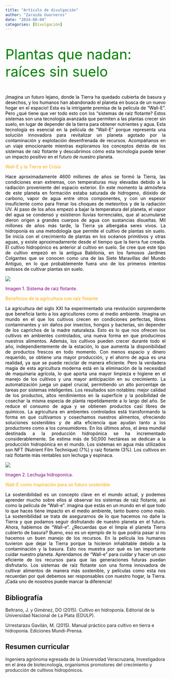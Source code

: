 ```yaml
---
title: "Artículo de divulgación"
author: "Zaraida Guarneros"
date: "2024-08-04"
categories: [Divulgación]
---
```



::: {style="text-align: rigth; color:green; font-size:44px;"}

Plantas que nadan: raíces sin suelo 
:::


::: {style="text-align: justify; color:black;"}
¡Imagina un futuro lejano, donde la Tierra ha quedado cubierta de basura y desechos, y los humanos han abandonado el planeta en busca de un nuevo hogar en el espacio! Esta es la intrigante premisa de la película de “Wall-E”. Pero ¿qué tiene que ver todo esto con los “sistemas de raíz flotante? Estos sistemas son una tecnología avanzada que permiten a las plantas crecer sin suelo, en lugar de depender de la tierra para obtener nutrientes y agua. Esta tecnología es esencial en la película de “Wall-E” porque representa una solución innovadora para revitalizar un planeta agotado por la contaminación y explotación desenfrenada de recursos. Acompáñanos en un viaje emocionante mientras exploramos los conceptos detrás de los sistemas de raíz flotante y descubrimos cómo esta tecnología puede tener un impacto positivo en el futuro de nuestro planeta.
:::


::: {style="text-align: rigth; color:orange;"}
Wall-E y la Tierra en Crisis
:::


::: {style="text-align: justify; color:black;"}
Hace aproximadamente 4600 millones de años se formó la Tierra, las condiciones eran extremas, con temperaturas muy elevadas debido a la radiación proveniente del espacio exterior. En este momento la atmósfera de este planeta en formación estaba saturada de hidrogeno, dióxido de carbono, vapor de agua entre otros componentes, y con un espesor insuficiente como para frenar los choques de meteoritos y de la radiación UV. Al paso de los años empezó a bajar la temperatura del planeta, el vapor del agua se condensó y existieron lluvias torrenciales, que al acumularse dieron origen a grandes cuerpos de agua con sustancias disueltas. Mil millones de años más tarde, la Tierra ya albergaba seres vivos. 
La hidroponía es una metodología que permite el cultivo de plantas sin suelo. Se inicia con el crecimiento de plantas en los océanos primitivos y otras aguas, y existe aproximadamente desde el tiempo que la tierra fue creada. El cultivo hidropónico es anterior al cultivo en suelo. Se cree que este tipo de cultivo empezó en la antigua Babilonia, en los famosos Jardines Colgantes que se conocen como una de las Siete Maravillas del Mundo Antiguo, en lo que probablemente fuera uno de los primeros intentos exitosos de cultivar plantas sin suelo.
:::




![](hidroponia.webp)


::: {style="text-align: rigth; color:purple;"}
Imagen 1. Sistema de raiz flotante.
:::


::: {style="text-align: justify; color:orange;"}
Beneficios de la agricultura con raíz flotante 
:::


::: {style="text-align: justify; color:black;"}
La agricultura del siglo XXI ha experimentado una revolución sorprendente que beneficia tanto a los agricultores como al medio ambiente. Imagina un mundo en el que los cultivos crecen en condiciones perfectas, libres contaminantes y sin daños por insectos, hongos y bacterias, sin depender de los caprichos de la madre naturaleza. Esto es lo que nos ofrecen los cultivos en ambientes controlados, una nueva forma en que producimos nuestros alimentos. 
Además, los cultivos pueden crecer durante todo el año, independientemente de la estación, lo que aumenta la disponibilidad de productos frescos en todo momento. Con menos espacio y dinero requerido, se obtiene una mayor producción, y el ahorro de agua es una realidad, ya que se puede reciclar de manera eficiente. Pero la verdadera magia de esta agricultura moderna está en la eliminación de la necesidad de maquinaria agrícola, lo que aporta una mayor limpieza e higiene en el manejo de los cultivos y una mayor anticipación en su crecimiento. La automatización juega un papel crucial, permitiendo un alto porcentaje de tareas por sistemas inteligentes. 
Los resultados son notables: mejor calidad de los productos, altos rendimientos en la superficie y la posibilidad de cosechar la misma especia de planta repetidamente a lo largo del año. Se reduce el consumo de agua y se obtienen productos casi libres de químicos. La agricultura en ambientes controlados está transformando la forma en que cultivamos y cosechamos nuestros alimentos, ofreciendo soluciones sostenibles y de alta eficiencia que ayudan tanto a los productores como a los consumidores. 
En los últimos años, el área mundial destinada a la producción hidropónica se ha incrementado considerablemente. Se estima más de 50,000 hectáreas se dedican a la producción hidropónica en el mundo. Los sistemas en agua más utilizados son NFT (Nutrient Film Technique) (7%) y raíz flotante (3%).  Los cultivos en raíz flotante más rentables son lechuga y espinaca.  
:::


![](lechugas.jpg)


::: {style="text-align: rigth; color:purple;"}
Imagen 2. Lechuga hidroponica.
:::



::: {style="text-align: justify; color:orange;"}
Wall-E como inspiración para un futuro sostenible
:::



::: {style="text-align: justify; color:black;"}
La sostenibilidad es un concepto clave en el mundo actual, y podemos aprender mucho sobre ellos al observar los sistemas de raíz flotante, así como la película de “Wall-e”. imagina que estás en un mundo en el que todo lo que haces tiene impacto en el medio ambiente, tanto bueno como malo. La sostenibilidad se trata de asegurarnos de lo que hacemos no dañe la Tierra y que podamos seguir disfrutando de nuestro planeta en el futuro.
Ahora, hablemos de “Wall-e”. ¿Recuerdas que el limpia el planeta Tierra cubierto de basura? Bueno, eso es un ejemplo de lo que podría pasar si no hacemos un buen manejo de los recursos. En la película los humanos tuvieron que dejar la Tierra porque la hicieron inhabitable debido a la contaminación y la basura. Esto nos muestra por qué es tan importante cuidar nuestro planeta. Aprendamos de “Wall-e” para cuidar y hacer un uso eficiente de los recursos para que las generaciones futuras puedan disfrutarlo. Los sistemas de raíz flotante son una forma innovadora de cultivar alimentos de manera más sostenible, y películas como esta nos recuerdan por qué debemos ser responsables con nuestro hogar, la Tierra. ¡Cada uno de nosotros puede marcar la diferencia!
:::


::: panel-tabset
## Bibliografía

Beltrano, J. y Giménez, DO (2015). Cultivo en hidroponía. Editorial de la Universidad Nacional de La Plata (EDULP).

Urrestarazu Gavilán, M. (2015). Manual práctico para cultivo en tierra e hidroponía. Ediciones Mundi-Prensa.


## Resumen curricular

Ingeniera agrónoma egresada de la Universidad Veracruzana, Investigadora en el área de biotecnología, organismos promotores del crecimiento y producción de cultivos hidropónicos. 
:::

